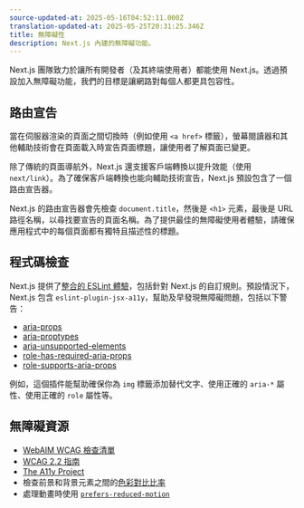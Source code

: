 ```yaml
---
source-updated-at: 2025-05-16T04:52:11.000Z
translation-updated-at: 2025-05-25T20:31:25.346Z
title: 無障礙性
description: Next.js 內建的無障礙功能。
---
```


Next.js 團隊致力於讓所有開發者（及其終端使用者）都能使用 Next.js。透過預設加入無障礙功能，我們的目標是讓網路對每個人都更具包容性。

## 路由宣告

當在伺服器渲染的頁面之間切換時（例如使用 `<a href>` 標籤），螢幕閱讀器和其他輔助技術會在頁面載入時宣告頁面標題，讓使用者了解頁面已變更。

除了傳統的頁面導航外，Next.js 還支援客戶端轉換以提升效能（使用 `next/link`）。為了確保客戶端轉換也能向輔助技術宣告，Next.js 預設包含了一個路由宣告器。

Next.js 的路由宣告器會先檢查 `document.title`，然後是 `<h1>` 元素，最後是 URL 路徑名稱，以尋找要宣告的頁面名稱。為了提供最佳的無障礙使用者體驗，請確保應用程式中的每個頁面都有獨特且描述性的標題。

## 程式碼檢查

Next.js 提供了[整合的 ESLint 體驗](/docs/pages/building-your-application/configuring/eslint)，包括針對 Next.js 的自訂規則。預設情況下，Next.js 包含 `eslint-plugin-jsx-a11y`，幫助及早發現無障礙問題，包括以下警告：

- [aria-props](https://github.com/jsx-eslint/eslint-plugin-jsx-a11y/blob/HEAD/docs/rules/aria-props.md?rgh-link-date=2021-06-04T02%3A10%3A36Z)
- [aria-proptypes](https://github.com/jsx-eslint/eslint-plugin-jsx-a11y/blob/HEAD/docs/rules/aria-proptypes.md?rgh-link-date=2021-06-04T02%3A10%3A36Z)
- [aria-unsupported-elements](https://github.com/jsx-eslint/eslint-plugin-jsx-a11y/blob/HEAD/docs/rules/aria-unsupported-elements.md?rgh-link-date=2021-06-04T02%3A10%3A36Z)
- [role-has-required-aria-props](https://github.com/jsx-eslint/eslint-plugin-jsx-a11y/blob/HEAD/docs/rules/role-has-required-aria-props.md?rgh-link-date=2021-06-04T02%3A10%3A36Z)
- [role-supports-aria-props](https://github.com/jsx-eslint/eslint-plugin-jsx-a11y/blob/HEAD/docs/rules/role-supports-aria-props.md?rgh-link-date=2021-06-04T02%3A10%3A36Z)

例如，這個插件能幫助確保你為 `img` 標籤添加替代文字、使用正確的 `aria-*` 屬性、使用正確的 `role` 屬性等。

## 無障礙資源

- [WebAIM WCAG 檢查清單](https://webaim.org/standards/wcag/checklist)
- [WCAG 2.2 指南](https://www.w3.org/TR/WCAG22/)
- [The A11y Project](https://www.a11yproject.com/)
- 檢查前景和背景元素之間的[色彩對比比率](https://developer.mozilla.org/docs/Web/Accessibility/Understanding_WCAG/Perceivable/Color_contrast)
- 處理動畫時使用 [`prefers-reduced-motion`](https://web.dev/prefers-reduced-motion/)